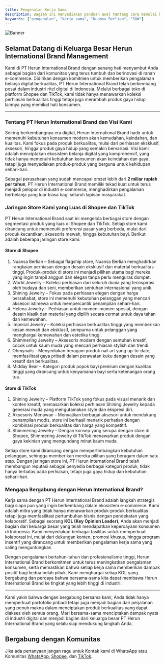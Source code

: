```yaml
---
title: Pengenalan Kerja Sama
description: Bagian ini menyediakan panduan awal tentang cara memulai kerja sama dengan PT. HERUN INTERNATIONAL BRAND dalam proyek kolaborasi.
keywords: ["pengenalan", "kerja sama", "Nuansa Berlian", "SOW"]
---
```


![Banner](/images/petakerja.png "Yoel Andreas Manoppo - Peta Kerja Herun")

## Selamat Datang di Keluarga Besar Herun International Brand Management

Kami di PT Herun International Brand dengan senang hati menyambut Anda sebagai bagian dari komunitas yang terus tumbuh dan berinovasi di ranah e-commerce. Didirikan dengan komitmen untuk memberikan pengalaman belanja digital berkualitas, PT Herun International Brand telah berkembang pesat dalam industri ritel digital di Indonesia. Melalui berbagai toko di platform Shopee dan TikTok, kami tidak hanya menawarkan koleksi perhiasan berkualitas tinggi tetapi juga merambah produk gaya hidup lainnya yang memikat hati konsumen.

<CardGrid>
  <Card
    subtitle="Shopee Store"
    title="Nuansa Berlian Official Store"
    description="Kunjungi toko resmi Nuansa Berlian di Shopee untuk menemukan koleksi lengkap perhiasan kami."
    href="https://shopee.co.id/nuansaberlian"
    external={true}
  />
  <Card
    subtitle="Koleksi Perhiasan"
    title="Desain Eksklusif dan Koleksi Lengkap"
    description="Jelajahi berbagai pilihan perhiasan berkualitas, dari cincin hingga kalung dengan desain yang istimewa."
    href="https://vt.tiktok.com/ZSj8wmfRo/?page=Mall"
    external={true}
  />
  <Card
    subtitle="Layanan Pelanggan"
    title="Bantuan dan Dukungan"
    description="Hubungi tim layanan pelanggan kami melalui Shopee untuk bantuan pembelian, pengembalian, dan info produk."
    href="https://wa.me/62817104060?text=Support"
    external={true}
  />
</CardGrid>

---

### Tentang PT Herun International Brand dan Visi Kami

Seiring berkembangnya era digital, Herun International Brand hadir untuk memenuhi kebutuhan konsumen modern akan kemudahan, keindahan, dan kualitas. Kami fokus pada produk berkualitas, mulai dari perhiasan eksklusif, aksesori, hingga produk gaya hidup yang semakin bervariasi. Visi kami adalah menciptakan ekosistem belanja digital yang komprehensif, yang tidak hanya memenuhi kebutuhan konsumen akan keindahan dan gaya, tetapi juga menyediakan produk-produk yang berguna untuk kehidupan sehari-hari. 

Sebagai perusahaan yang sudah mencapai omzet lebih dari **2 miliar rupiah per tahun**, PT Herun International Brand memiliki tekad kuat untuk terus menjadi pelopor di industri e-commerce, menghadirkan pengalaman berbelanja yang luar biasa bagi seluruh lapisan masyarakat.

### Jaringan Store Kami yang Luas di Shopee dan TikTok

PT Herun International Brand saat ini mengelola berbagai store dengan segmentasi produk yang luas di Shopee dan TikTok. Setiap store kami dirancang untuk memenuhi preferensi pasar yang berbeda, mulai dari produk kecantikan, aksesoris mewah, hingga kebutuhan bayi. Berikut adalah beberapa jaringan store kami:

#### Store di Shopee
1. Nuansa Berlian – Sebagai flagship store, Nuansa Berlian menghadirkan rangkaian perhiasan dengan desain eksklusif dan material berkualitas tinggi. Produk-produk di store ini menjadi pilihan utama bagi mereka yang ingin tampil anggun dan elegan tanpa perlu menguras dompet.
2. World Jewelry – Koleksi perhiasan dari seluruh dunia yang terinspirasi oleh budaya dan seni, memberikan sentuhan internasional yang unik.
3. Shining Jewelry – Fokus pada perhiasan elegan dengan harga bersahabat, store ini memenuhi kebutuhan pelanggan yang mencari aksesori istimewa untuk mempercantik penampilan sehari-hari.
4. Helena Jewelry – Perhiasan untuk momen-momen spesial, dengan desain klasik dan material yang dipilih secara cermat untuk daya tahan dan kemewahan.
5. Imperial Jewelry – Koleksi perhiasan berkualitas tinggi yang memberikan kesan mewah dan eksklusif, sempurna untuk pelanggan yang menghargai kemewahan dan estetika tinggi.
6. Shimmering Jewelry – Aksesoris modern dengan sentuhan kreatif, cocok untuk kaum muda yang mencari perhiasan stylish dan trendi.
7. Ohmynails – Menyediakan beragam produk nail art yang up-to-date, memfasilitasi gaya pribadi dalam perawatan kuku dengan desain yang kreatif dan berkualitas.
8. Midday Bear – Kategori produk popok bayi premium dengan kualitas tinggi yang dirancang untuk kenyamanan bayi serta ketenangan orang tua.

#### Store di TikTok
1. Shining Jewelry – Platform TikTok yang fokus pada visual menarik dan konten kreatif, memasarkan koleksi perhiasan Shining Jewelry kepada generasi muda yang mengutamakan style dan ekspresi diri.
2. Aksesoris Menawan – Menyajikan berbagai aksesori untuk mendukung penampilan modis, store ini berhasil menarik perhatian dengan kombinasi produk berkualitas dan harga yang kompetitif.
3. Shimmering Jewelry – Dengan konsep yang serupa dengan store di Shopee, Shimmering Jewelry di TikTok menawarkan produk dengan gaya kekinian yang mengundang minat kaum muda.

Setiap store kami dirancang dengan mempertimbangkan kebutuhan pelanggan, sehingga memberikan mereka pilihan yang beragam dalam satu atap. Dengan jaringan store ini, PT Herun International Brand telah membangun reputasi sebagai penyedia berbagai kategori produk, tidak hanya terbatas pada perhiasan, tetapi juga gaya hidup dan kebutuhan sehari-hari.

### Mengapa Bergabung dengan Herun International Brand?

Kerja sama dengan PT Herun International Brand adalah langkah strategis bagi siapa pun yang ingin berkembang dalam ekosistem e-commerce. Kami adalah mitra yang tidak hanya menawarkan produk-produk berkualitas tetapi juga memfasilitasi pertumbuhan bisnis dengan pendekatan yang kolaboratif. Sebagai seorang **KOL (Key Opinion Leader)**, Anda akan menjadi bagian dari keluarga besar yang telah mendapatkan kepercayaan konsumen di Indonesia. Kami menyediakan berbagai fasilitas untuk memperkuat kolaborasi ini, mulai dari dukungan konten, promosi khusus, hingga program insentif yang dirancang untuk memberikan pengalaman kerja sama yang saling menguntungkan.

Dengan pengalaman bertahun-tahun dan profesionalisme tinggi, Herun International Brand berkomitmen untuk terus meningkatkan pengalaman konsumen, serta memastikan bahwa setiap kerja sama memberikan dampak positif bagi kedua belah pihak. Kami menghargai setiap KOL yang bergabung dan percaya bahwa bersama-sama kita dapat membawa Herun International Brand ke tingkat yang lebih tinggi di industri.

---

Kami yakin bahwa dengan bergabung bersama kami, Anda tidak hanya memperkuat portofolio pribadi tetapi juga menjadi bagian dari perjalanan yang penuh makna dalam menciptakan produk berkualitas yang dapat diakses oleh semua orang. Mari bersama-sama menciptakan dampak nyata di industri digital dan menjadi bagian dari keluarga besar PT Herun International Brand yang selalu siap mendukung langkah Anda.

## Bergabung dengan Komunitas

Jika ada pertanyaan jangan ragu untuk Kontak kami di WhatsApp atau Komunitas [WhatsApp](https://wa.me/62817104060), [Shopee](https://shopee.co.id/nuansaberlian), dan [TikTok](https://vt.tiktok.com/ZSj8wmfRo/?page=Mall).
